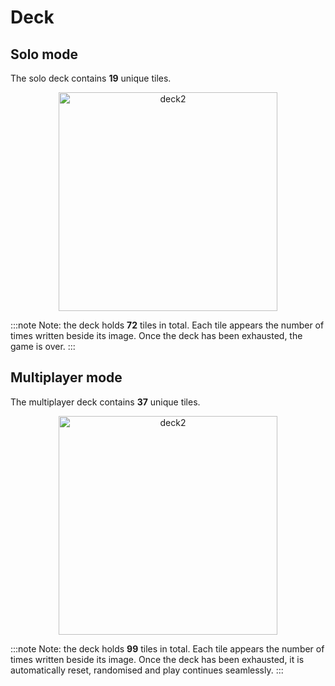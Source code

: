 # Deck

## Solo mode

The solo deck contains **19** unique tiles. 

<div align="center">
    <img width="350" src="deck2.png" alt="deck2" />
</div>

:::note
Note: the deck holds **72** tiles in total. Each tile appears the number of times written beside its image. Once the deck has been exhausted, the game is over.
:::

## Multiplayer mode

The multiplayer deck contains **37** unique tiles.

<div align="center">
    <img width="350" src="deck2.png" alt="deck2" />
</div>

:::note
Note: the deck holds **99** tiles in total. Each tile appears the number of times written beside its image. Once the deck has been exhausted, it is automatically reset, randomised and play continues seamlessly.
:::


